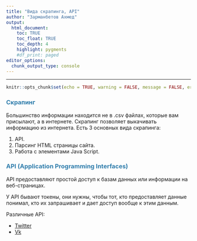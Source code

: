 ```yaml
---
title: "Вида скрапинга, API"
author: "Зарманбетов Ахмед"
output: 
  html_document:
    toc: TRUE
    toc_float: TRUE
    toc_depth: 4
    highlight: pygments
    #df_print: paged
editor_options: 
  chunk_output_type: console
---
```

<style>
h1,
h2,
h3,
h4,
h5,
h6  {
  color: #317eac;
}
</style>
---
```r
knitr::opts_chunk$set(echo = TRUE, warning = FALSE, message = FALSE, error = TRUE)
```

### Скрапинг

Большинство информации находится не в .csv файлах, которые вам присылают, а в интернете. Скрапинг позволяет выкачивать информацию из интернета. Есть 3 основных вида скрапинга:

1. API.
2. Парсинг HTML страницы сайта.
3. Работа с элементами Java Script.

### API (Application Programming Interfaces)

API предоставляют простой доступ к базам данных или информации на веб-страницах.

У API бывают токены, они нужны, чтобы тот, кто предоставляет данные понимал, кто их запрашивает и дает доступ вообще к этим данным.






Различные API:

* [Twitter](https://developer.twitter.com/en/docs/basics/getting-started)
* [Vk](https://vk.com/dev/first_guide)



